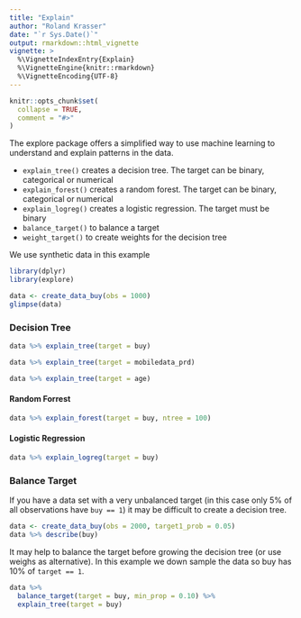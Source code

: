 ---
title: "Explain"
author: "Roland Krasser"
date: "`r Sys.Date()`"
output: rmarkdown::html_vignette
vignette: >
  %\VignetteIndexEntry{Explain}
  %\VignetteEngine{knitr::rmarkdown}
  %\VignetteEncoding{UTF-8}
---

```{r setup, include = FALSE}
knitr::opts_chunk$set(
  collapse = TRUE,
  comment = "#>"
)
```

The explore package offers a simplified way to use machine learning to understand and explain patterns in the data.

* `explain_tree()` creates a decision tree. The target can be binary, categorical or numerical
* `explain_forest()` creates a random forest. The target can be binary, categorical or numerical
* `explain_logreg()` creates a logistic regression. The target must be binary
* `balance_target()` to balance a target
* `weight_target()` to create weights for the decision tree


We use synthetic data in this example

```{r message=FALSE, warning=FALSE}
library(dplyr)
library(explore)

data <- create_data_buy(obs = 1000)
glimpse(data)
```

### Decision Tree

```{r message=FALSE, warning=FALSE, fig.width=6, fig.height=4}
data %>% explain_tree(target = buy)
```

```{r message=FALSE, warning=FALSE, fig.width=6, fig.height=4}
data %>% explain_tree(target = mobiledata_prd)
```

```{r message=FALSE, warning=FALSE, fig.width=6, fig.height=4}
data %>% explain_tree(target = age)
```

#### Random Forrest

```{r message=FALSE, warning=FALSE, fig.width=6, fig.height=4}
data %>% explain_forest(target = buy, ntree = 100)
```

#### Logistic Regression

```{r message=FALSE, warning=FALSE}
data %>% explain_logreg(target = buy)
```

### Balance Target

If you have a data set with a very unbalanced target (in this case only 5% of all observations have `buy == 1`) it may be difficult to create a decision tree.

```{r message=FALSE, warning=FALSE}
data <- create_data_buy(obs = 2000, target1_prob = 0.05)
data %>% describe(buy)
```

It may help to balance the target before growing the decision tree (or use weighs as alternative). In this example we down sample the data so buy has 10% of `target == 1`.

```{r message=FALSE, warning=FALSE, fig.width=6, fig.height=4}
data %>%
  balance_target(target = buy, min_prop = 0.10) %>%
  explain_tree(target = buy)
```

